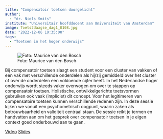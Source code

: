 ```yaml
---
title: "Compensatoir toetsen doorgelicht"
author:
  - "dr. Niels Smits"
institute: "Universitair hoofddocent aan Universiteit van Amsterdam"
image: Toets2daagse_dag1_0108.jpg
date: "2022-12-06 10:35:00"
tags: 
  - "Toetsen in het hoger onderwijs"
---
```


::: {.column-margin}
![Foto: Maurice van den Bosch](Toets2daagse_dag1_0108.jpg)
:::

Bij compensatoir toetsen slaagt een student voor een cluster van vakken of een vak met verschillende onderdelen als hij/zij gemiddeld over het cluster of over de onderdelen een voldoende cijfer heeft. In het Nederlandse hoger onderwijs wordt steeds vaker overwogen om over te stappen op compensatoir toetsen. Holistische, ontwikkelgerichte toetsvormen gebruiken ook vaak (impliciet) dit concept. Voor het legitimeren van compensatoire toetsen kunnen verschillende redenen zijn. In deze sessie kijken we vanuit een psychometrisch oogpunt, waarin zaken als betrouwbaarheid en validiteit centraal staan. De sessie reikt je termen en handvatten aan om het gesprek over compensatoir toetsen in je eigen context goed onderbouwd aan te gaan.


[Video](https://tilburguniversity.cloud.panopto.eu/Panopto/Pages/Viewer.aspx?id=33c3a33c-5cd3-405b-913c-af6a01481949){.btn .btn-primary}
[Slides](https://drive.google.com/file/d/1KkOOuFOpwO4z0ibc8ZBV-E4BkCFvNXv1/view?usp=share_linkk){.btn .btn-primary}
